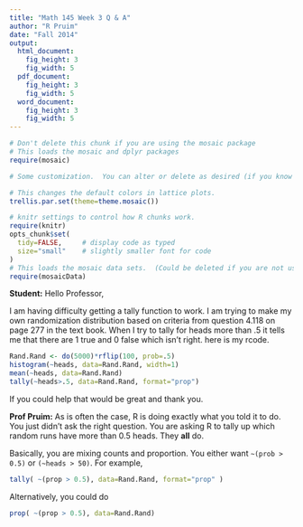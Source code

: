 ```yaml
---
title: "Math 145 Week 3 Q & A"
author: "R Pruim"
date: "Fall 2014"
output:
  html_document:
    fig_height: 3
    fig_width: 5
  pdf_document:
    fig_height: 3
    fig_width: 5
  word_document:
    fig_height: 3
    fig_width: 5
---
```



```r
# Don't delete this chunk if you are using the mosaic package
# This loads the mosaic and dplyr packages
require(mosaic)
```

```r
# Some customization.  You can alter or delete as desired (if you know what you are doing).

# This changes the default colors in lattice plots.
trellis.par.set(theme=theme.mosaic())  

# knitr settings to control how R chunks work.
require(knitr)
opts_chunk$set(
  tidy=FALSE,     # display code as typed
  size="small"    # slightly smaller font for code
)
# This loads the mosaic data sets.  (Could be deleted if you are not using them.)
require(mosaicData)   
```


**Student:**
Hello Professor,

I am having difficulty getting a tally function to work. I am trying to make my own randomization distribution based on criteria from question 4.118 on page 277 in the text book. When I try to tally for heads more than .5 it tells me that there are 1 true and 0 false which isn't right. here is my rcode.

```r
Rand.Rand <- do(5000)*rflip(100, prob=.5)
histogram(~heads, data=Rand.Rand, width=1)
mean(~heads, data=Rand.Rand)
tally(~heads>.5, data=Rand.Rand, format="prop")
```

If you could help that would be great and thank you.

**Prof Pruim:**
As is often the case, R is doing exactly what you told it to do.  You just didn't ask the right question.  You are asking R to tally up which random runs have more than 0.5 heads.  They **all** do.  

Basically, you are mixing counts and proportion. You either want `~(prob > 0.5)` or `(~heads > 50)`.  For example,

```r
tally( ~(prop > 0.5), data=Rand.Rand, format="prop" )
```
Alternatively, you could do
```r
prop( ~(prop > 0.5), data=Rand.Rand)
```
